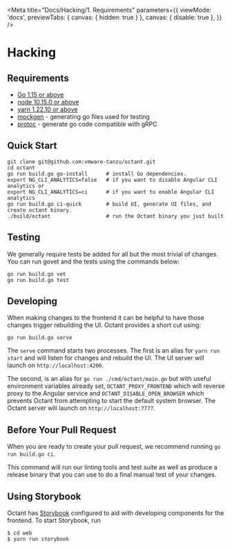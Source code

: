 
<Meta
  title="Docs/Hacking/1. Requirements"
  parameters={{
    viewMode: 'docs',
    previewTabs: { canvas: { hidden: true } },
    canvas: { disable: true },
  }}
/>

# Hacking

## Requirements

* [Go 1.15 or above](https://golang.org/dl/)
* [node 10.15.0 or above](https://nodejs.org/en/)
* [yarn 1.22.10 or above](https://www.npmjs.com/package/yarn)
* [mockgen](https://github.com/golang/mock) - generating go files used for testing
* [protoc](https://github.com/golang/protobuf) - generate go code compatible with gRPC

## Quick Start

    git clone git@github.com:vmware-tanzu/octant.git
    cd octant
    go run build.go go-install      # install Go dependencies.
    export NG_CLI_ANALYTICS=false   # if you want to disable Angular CLI analytics or
    export NG_CLI_ANALYTICS=ci      # if you want to enable Angular CLI analytics
    go run build.go ci-quick        # build UI, generate UI files, and create octant binary.
    ./build/octant                  # run the Octant binary you just built

## Testing

We generally require tests be added for all but the most trivial of changes. You can run govet and the tests using the commands below:

    go run build.go vet
    go run build.go test

## Developing

When making changes to the frontend it can be helpful to have those changes trigger rebuilding the UI. Octant provides a short cut
using:

    go run build.go serve

The `serve` command starts two processes. The first is an alias for `yarn run start` and will listen for changes and rebuild the UI.
The UI server will launch on `http://localhost:4200`.

The second, is an alias for `go run ./cmd/octant/main.go` but with useful environment variables already set, `OCTANT_PROXY_FRONTEND` which will reverse proxy to the Angular service and `OCTANT_DISABLE_OPEN_BROWSER` which prevents Octant from attempting to start the default system browser. The Octant server will launch on `http://localhost:7777`.

## Before Your Pull Request

When you are ready to create your pull request, we recommend running `go run build.go ci`.

This command will run our linting tools and test suite as well as produce a release binary that you can use to do a final
manual test of your changes.

## Using Storybook

Octant has [Storybook](https://storybook.js.org/) configured to aid with developing components for the frontend. To start Storybook, run

```console
$ cd web
$ yarn run storybook
```
